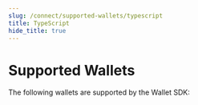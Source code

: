 ```yaml
---
slug: /connect/supported-wallets/typescript
title: TypeScript
hide_title: true
---
```


# Supported Wallets


The following wallets are supported by the Wallet SDK:

<div className="row" style={{ marginBottom: 12, padding: 8, paddingTop: 0 }}>
  <div className="col col--4" style={{ padding: 8 }}>
    <QuickstartCard
      name="Smart Wallet"
      link="/wallet/smart-wallet"
      image="/assets/wallets/smart-wallet.svg"
      description="Deploy smart contract wallets for your users"
    />
  </div>
  <div className="col col--4" style={{ padding: 8 }}>
    <QuickstartCard
      name="Local Wallet"
      link="/wallet/local-wallet"
      image="/assets/wallets/local-wallet.svg"
      description="Generate wallets for new users"
    />
  </div>
  <div className="col col--4" style={{ padding: 8 }}>
    <QuickstartCard
      name="Safe"
      link="/wallet/safe"
      image="/assets/wallets/gnosis.png"
      description="Connect to multi-sig wallets via Safe"
    />
  </div>
  <div className="col col--4" style={{ padding: 8 }}>
    <QuickstartCard
      name="Magic Link"
      link="/wallet/magic"
      image="/assets/wallets/magic.png"
      description="Connect with email, phone number or social Login"
    />
  </div>
  <div className="col col--4" style={{ padding: 8 }}>
    <QuickstartCard
      name="Paper"
      link="/wallet/paper"
      image="/assets/wallets/paper.svg"
      description="Connect with email"
    />
  </div>
  <div className="col col--4" style={{ padding: 8 }}>
    <QuickstartCard
      name="MetaMask"
      link="/wallet/metamask"
      image="/assets/wallets/metamask.png"
      description="Connect with MetaMask"
    />
  </div>
  <div className="col col--4" style={{ padding: 8 }}>
    <QuickstartCard
      name="Coinbase"
      link="/wallet/coinbase-wallet"
      image="/assets/wallets/coinbase.png"
      description="Connect with Coinbase Wallet"
    />
  </div>
  <div className="col col--4" style={{ padding: 8 }}>
    <QuickstartCard
      name="Trust"
      link="/wallet/trust-wallet"
      image="/assets/wallets/trust.png"
      description="Connect with Trust Wallet"
    />
  </div>
  <div className="col col--4" style={{ padding: 8 }}>
    <QuickstartCard
      name="WalletConnect"
      link="/wallet/wallet-connect-v2"
      image="/assets/wallets/walletconnect.svg"
      description="Connect with Wallet Connect"
    />
  </div>
  <div className="col col--4" style={{ padding: 8 }}>
    <QuickstartCard
      name="AWS KMS"
      link="/wallet/aws-kms"
      image="/assets/wallets/aws-kms.svg"
      description="Connect with AWS key management service"
    />
  </div>
  <div className="col col--4" style={{ padding: 8 }}>
    <QuickstartCard
      name="AWS Secrets Manager"
      link="/wallet/aws-secrets-manager"
      image="/assets/product/wallet.png"
      description="Connect with AWS Secrets Manager"
    />
  </div>
  <div className="col col--4" style={{ padding: 8 }}>
    <QuickstartCard
      name="Ethers.js"
      link="/wallet/ethers"
      image="/assets/wallets/ethers.png"
      description="Connect any Ethers.js compatible wallet"
    />
  </div>
  <div className="col col--4" style={{ padding: 8 }}>
    <QuickstartCard
      name="Private Key"
      link="/wallet/private-key"
      image="/assets/product/wallet.png"
      description="Connect a wallet directly by a private key"
    />
  </div>
  <div className="col col--4" style={{ padding: 8 }}>
    <QuickstartCard
      name="Zerion"
      link="/wallet/zerion-wallet"
      image="/assets/wallets/zerion.svg"
      description="Connect with Zerion Wallet"
    />
  </div>
  <div className="col col--4" style={{ padding: 8 }}>
    <QuickstartCard
      name="Phantom"
      link="/wallet/phantom"
      image="/assets/wallets/phantom.svg"
      description="Connect with Phantom Wallet"
    />
  </div>
</div>
